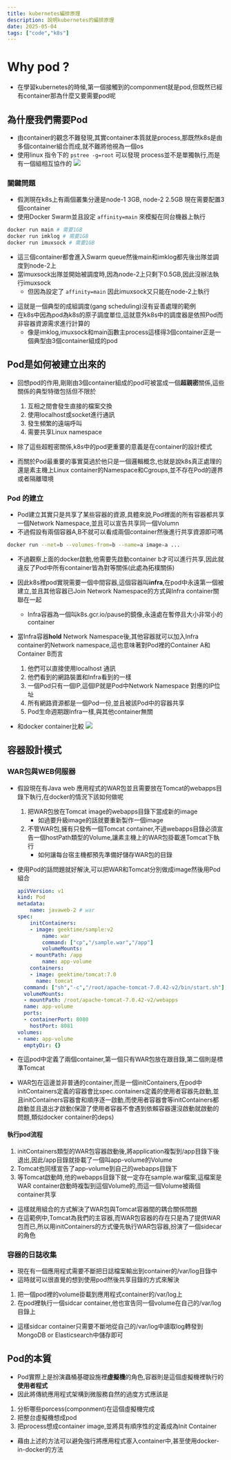 ```yaml
---
title: kubernetes編排原理
description: 說明kubernetes的編排原理
date: 2025-05-04
tags: ["code","k8s"]
---
```


# Why pod ?
- 在學習kubernetes的時候,第一個接觸到的componment就是pod,但既然已經有container那為什麼又要需要pod呢

## 為什麼我們需要Pod
- 由container的觀念不難發現,其實container本質就是process,那既然k8s是由多個container組合而成,就不難將他視為一個os
- 使用linux 指令下的 `pstree -g=root` 可以發現 process並不是單獨執行,而是有一個組相互協作的
![](../../public/k1.png)

### 關鍵問題
- 假測現在k8s上有兩個叢集分邊是node-1 3GB, node-2 2.5GB 現在需要配置3個container
- 使用Docker Swarm並且設定 `affinity=main` 來模擬在同台機器上執行
```bash
docker run main # 需要1GB
docker run imklog # 需要1GB
docker run imuxsock # 需要1GB
```
- 這三個container都會進入Swarm queue然後main和imklog都先後出隊並調度到node-2上
- 當imuxsock出隊並開始被調度時,因為node-2上只剩下0.5GB,因此沒辦法執行imuxsock
  - 但因為設定了 `affinity=main` 因此imuxsock又只能在node-2上執行

* 這就是一個典型的成組調度(gang scheduling)沒有妥善處理的範例
* 在k8s中因為pod為k8s的原子調度單位,這就意外k8s中的調度器是依照Pod而非容器資源需求進行計算的
  * 像是imklog,imuxsock和main函數主process這樣得3個container正是一個典型由3個container組成的pod

## Pod是如何被建立出來的
- 回想pod的作用,剛剛由3個container組成的pod可被當成一個**超親密**關係,這些關係的典型特徵包括但不限於
  1. 互相之間會發生直接的檔案交換
  2. 使用localhost或socket進行通訊
  3. 發生頻繁的遠端呼叫
  4. 需要共享Linux namespace

- 除了這些超輕密關係,k8s中的pod更重要的意義是在container的設計模式
- 而關於Pod最重要的事實莫過於他只是一個邏輯概念,也就是說k8s真正處理的還是素主機上Linux container的Namespace和Cgroups,並不存在Pod的邊界或者隔離環境

### Pod 的建立
- Pod建立其實只是共享了某些容器的資源,具體來說,Pod裡面的所有容器都共享一個Network Namespace,並且可以宣告共享同一個Volumn
- 不過假設有兩個容器A,B不就可以看成兩個container然後進行共享資源即可嗎
```bash
docker run --net=b --volumes-from=b --name=a image-a ...
```
- 不過觀察上面的docker啟動,他需要先啟動container b才可以進行共享,因此就違反了Pod中所有container皆為對等關係(此處為拓樸關係)
- 因此k8s裡pod實現需要一個中間容器,這個容器叫**infra**,在pod中永遠第一個被建立,並且其他容器已Join Network Namespace的方式與Infra container關聯在一起
  - Infra容器為一個叫k8s.gcr.io/pause的鏡像,永遠處在暫停且大小非常小的container
- 當Infra容器**hold** Network Namespace後,其他容器就可以加入Infra container的Network namespace,這也意味著對Pod裡的Container A和Container B而言
  1. 他們可以直接使用localhost 通訊
  2. 他們看到的網路裝置和Infra看到的一樣
  3. 一個Pod只有一個IP,這個IP就是Pod中Network Namespace 對應的IP位址
  4. 所有網路資源都是一個Pod一份,並且被該Pod中的容器共享
  5. Pod生命週期跟Infra一樣,與其他container無關

- 和docker container比較
![](../../public/k2.png)

## 容器設計模式

### WAR包與WEB伺服器
- 假設現在有Java web 應用程式的WAR包並且需要放在Tomcat的webapps目錄下執行,在docker的情況下該如何做呢
	1. 把WAR包放在Tomcat image的webapps目錄下當成新的image
		- 如過要升級image的話就要重新製作一個image
	2. 不管WAR包,擁有只發佈一個Tomcat container,不過webapps目錄必須宣告一個hostPath類型的Volume,讓素主機上的WAR包掛載進Tomcat下執行
		- 如何讓每台宿主機都預先準備好儲存WAR包的目錄
- 使用Pod的話問題就好解決,可以把WAR和Tomcat分別做成image然後用Pod組合
	```yaml
	apiVVersion: v1
	kind: Pod
	metadata:
		name: javaweb-2 # war
	spec:
		initContainers:
		- image: geektime/sample:v2
			name: war
			command: ["cp","/sample.war","/app"]
			volumeMounts:
		- mountPath: /app
			name: app-volume
		containers:
		- image: geektime/tomcat:7.0
		  name: tomcat
      command: ["sh","-c","/root/apache-tomcat-7.0.42-v2/bin/start.sh"]
      volumeMounts:
      - mountPath: /root/apache-tomcat-7.0.42-v2/webapps
      name: app-volume
      ports:
      - containerPort: 8080
        hostPort: 8081
    volumes:
    - name: app-volume
      emptyDir: {}
	```

- 在這pod中定義了兩個container,第一個只有WAR包放在跟目錄,第二個則是標準Tomcat
- WAR包在這邊並非普通的container,而是一個initContainers,在pod中initContainers定義的容器會比spec.containers定義的使用者容器先啟動,並且initContainers容器會和順序逐一啟動,而使用者容器會等initContainers都啟動並且退出才啟動(保證了使用者容器不會遇到依賴容器還沒啟動就啟動的問題,類似docker container的deps)

#### 執行pod流程
1. initContainers類型的WAR包容器啟動後,將application複製到/app目錄下後退出,因此/app目錄就掛載了一個叫app-volume的Volume
2. Tomcat也同樣宣告了app-volume到自己的webapps目錄下
3. 等Tomcat啟動時,他的webapps目錄下就一定存在sample.war檔案,這檔案是WAR container啟動時複製到這個Volume的,而這一個Volume被兩個container共享

- 這樣就用組合的方式解決了WAR包與Tomcat容器間的耦合關係問題
- 在這範例中,Tomcat為我們的主容器,而WAR包容器的存在只是為了提供WAR包而已,所以用initContainers的方式優先執行WAR包容器,扮演了一個sidecar的角色

### 容器的日誌收集
- 現在有一個應用程式需要不斷把日誌檔案輸出到container的/var/log目錄中
- 這時就可以很直覺的想到使用pod然後共享目錄的方式來解決

1. 把一個pod裡的volume掛載到應用程式container的/var/log上
2. 在pod裡執行一個sidcar container,他也宣告同一個volume在自己的/var/log目錄上
  
- 這樣sidcar container只需要不斷地從自己的/var/log中讀取log轉發到MongoDB or Elasticsearch中儲存即可

## Pod的本質
- Pod實際上是扮演蟲桶基礎設施裡**虛擬機**的角色,容器則是這個虛擬機裡執行的**使用者程式**
- 因此將傳統應用程式架構到微服務自然的過度方式應該是
1. 分析哪些porcess(componment)在這個虛擬機完成
2. 把整台虛擬機想成pod
3. 把process想成container image,並將具有順序性的定義成為Init Container

- 藉由上述的方法可以避免強行將應用程式塞入container中,甚至使用docker-in-docker的方法
